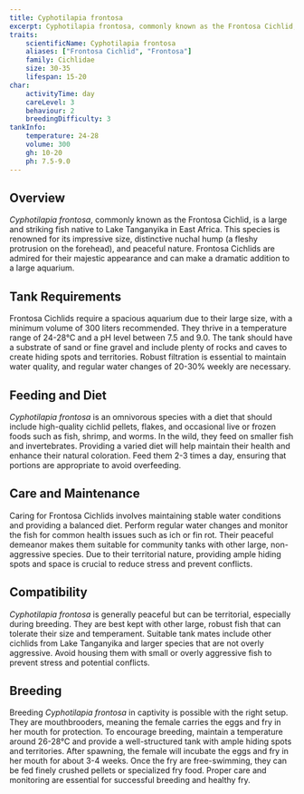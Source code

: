 ```yaml
---
title: Cyphotilapia frontosa
excerpt: Cyphotilapia frontosa, commonly known as the Frontosa Cichlid, is a majestic and large fish from Lake Tanganyika, noted for its distinctive hump and peaceful demeanor.
traits:
    scientificName: Cyphotilapia frontosa
    aliases: ["Frontosa Cichlid", "Frontosa"]
    family: Cichlidae
    size: 30-35
    lifespan: 15-20
char:
    activityTime: day
    careLevel: 3
    behaviour: 2
    breedingDifficulty: 3
tankInfo:
    temperature: 24-28
    volume: 300
    gh: 10-20
    ph: 7.5-9.0
---
```


## Overview
*Cyphotilapia frontosa*, commonly known as the Frontosa Cichlid, is a large and striking fish native to Lake Tanganyika in East Africa. This species is renowned for its impressive size, distinctive nuchal hump (a fleshy protrusion on the forehead), and peaceful nature. Frontosa Cichlids are admired for their majestic appearance and can make a dramatic addition to a large aquarium.

## Tank Requirements
Frontosa Cichlids require a spacious aquarium due to their large size, with a minimum volume of 300 liters recommended. They thrive in a temperature range of 24-28°C and a pH level between 7.5 and 9.0. The tank should have a substrate of sand or fine gravel and include plenty of rocks and caves to create hiding spots and territories. Robust filtration is essential to maintain water quality, and regular water changes of 20-30% weekly are necessary.

## Feeding and Diet
*Cyphotilapia frontosa* is an omnivorous species with a diet that should include high-quality cichlid pellets, flakes, and occasional live or frozen foods such as fish, shrimp, and worms. In the wild, they feed on smaller fish and invertebrates. Providing a varied diet will help maintain their health and enhance their natural coloration. Feed them 2-3 times a day, ensuring that portions are appropriate to avoid overfeeding.

## Care and Maintenance
Caring for Frontosa Cichlids involves maintaining stable water conditions and providing a balanced diet. Perform regular water changes and monitor the fish for common health issues such as ich or fin rot. Their peaceful demeanor makes them suitable for community tanks with other large, non-aggressive species. Due to their territorial nature, providing ample hiding spots and space is crucial to reduce stress and prevent conflicts.

## Compatibility
*Cyphotilapia frontosa* is generally peaceful but can be territorial, especially during breeding. They are best kept with other large, robust fish that can tolerate their size and temperament. Suitable tank mates include other cichlids from Lake Tanganyika and larger species that are not overly aggressive. Avoid housing them with small or overly aggressive fish to prevent stress and potential conflicts.

## Breeding
Breeding *Cyphotilapia frontosa* in captivity is possible with the right setup. They are mouthbrooders, meaning the female carries the eggs and fry in her mouth for protection. To encourage breeding, maintain a temperature around 26-28°C and provide a well-structured tank with ample hiding spots and territories. After spawning, the female will incubate the eggs and fry in her mouth for about 3-4 weeks. Once the fry are free-swimming, they can be fed finely crushed pellets or specialized fry food. Proper care and monitoring are essential for successful breeding and healthy fry.
